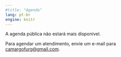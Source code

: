 ```yaml
---
#title: "Agenda"
lang: pt-br
engine: knitr
---
```


A agenda pública não estará mais disponível.

Para agendar um atendimento, envie um e-mail para <camargofurg@gmail.com>.

<!--
<iframe src="https://calendar.google.com/calendar/embed?title=Agenda%20acad%C3%AAmica&amp;showPrint=0&amp;src=camargofurg%40gmail.com&ctz=America/Sao_Paulo" style="border: 0" width="800" height="600" frameborder="0" scrolling="no"></iframe>
-->

